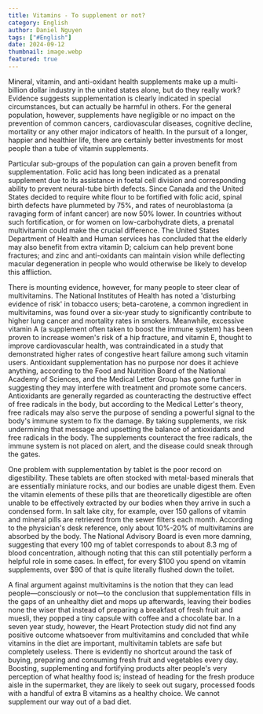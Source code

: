 ```yaml
---
title: Vitamins - To supplement or not?
category: English
author: Daniel Nguyen
tags: ["#English"]
date: 2024-09-12
thumbnail: image.webp
featured: true
---
```


Mineral, vitamin, and anti-oxidant health supplements make up a multi-billion dollar industry in the united states alone, but do they really work? Evidence suggests supplementation is clearly indicated in special circumstances, but can actually be harmful in others. For the general population, however, supplements have negligible or no impact on the prevention of common cancers, cardiovascular diseases, cognitive decline, mortality or any other major indicators of health. In the pursuit of a longer, happier and healthier life, there are certainly better investments for most people than a tube of vitamin supplements.

Particular sub-groups of the population can gain a proven benefit from supplementation. Folic acid has long been indicated as a prenatal supplement due to its assistance in foetal cell division and corresponding ability to prevent neural-tube birth defects. Since Canada and the United States decided to require white flour to be fortified with folic acid, spinal birth defects have plummeted by 75%, and rates of neuroblastoma (a ravaging form of infant cancer) are now 50% lower. In countries without such fortification, or for women on low-carbohydrate diets, a prenatal multivitamin could make the crucial difference. The United States Department of Health and Human services has concluded that the elderly may also benefit from extra vitamin D; calcium can help prevent bone fractures; and zinc and anti-oxidants can maintain vision while deflecting macular degeneration in people who would otherwise be likely to develop this affliction.

There is mounting evidence, however, for many people to steer clear of multivitamins. The National Institutes of Health has noted a 'disturbing evidence of risk' in tobacco users; beta-carotene, a common ingredient in multivitamins, was found over a six-year study to significantly contribute to higher lung cancer and mortality rates in smokers. Meanwhile, excessive vitamin A (a supplement often taken to boost the immune system) has been proven to increase women's risk of a hip fracture, and vitamin E, thought to improve cardiovascular health, was contraindicated in a study that demonstrated higher rates of congestive heart failure among such vitamin users. Antioxidant supplementation has no purpose nor does it achieve anything, according to the Food and Nutrition Board of the National Academy of Sciences, and the Medical Letter Group has gone further in suggesting they may interfere with treatment and promote some cancers. Antioxidants are generally regarded as counteracting the destructive effect of free radicals in the body, but according to the Medical Letter's theory, free radicals may also serve the purpose of sending a powerful signal to the body's immune system to fix the damage. By taking supplements, we risk undermining that message and upsetting the balance of antioxidants and free radicals in the body. The supplements counteract the free radicals, the immune system is not placed on alert, and the disease could sneak through the gates.

One problem with supplementation by tablet is the poor record on digestibility. These tablets are often stocked with metal-based minerals that are essentially miniature rocks, and our bodies are unable digest them. Even the vitamin elements of these pills that are theoretically digestible are often unable to be effectively extracted by our bodies when they arrive in such a condensed form. In salt lake city, for example, over 150 gallons of vitamin and mineral pills are retrieved from the sewer filters each month. According to the physician's desk reference, only about 10%-20% of multivitamins are absorbed by the body. The National Advisory Board is even more damning, suggesting that every 100 mg of tablet corresponds to about 8.3 mg of blood concentration, although noting that this can still potentially perform a helpful role in some cases. In effect, for every $100 you spend on vitamin supplements, over $90 of that is quite literally flushed down the toilet.

A final argument against multivitamins is the notion that they can lead people—consciously or not—to the conclusion that supplementation fills in the gaps of an unhealthy diet and mops up afterwards, leaving their bodies none the wiser that instead of preparing a breakfast of fresh fruit and muesli, they popped a tiny capsule with coffee and a chocolate bar. In a seven year study, however, the Heart Protection study did not find any positive outcome whatsoever from multivitamins and concluded that while vitamins in the diet are important, multivitamin tablets are safe but completely useless. There is evidently no shortcut around the task of buying, preparing and consuming fresh fruit and vegetables every day. Boosting, supplementing and fortifying products alter people's very perception of what healthy food is; instead of heading for the fresh produce aisle in the supermarket, they are likely to seek out sugary, processed foods with a handful of extra B vitamins as a healthy choice. We cannot supplement our way out of a bad diet.